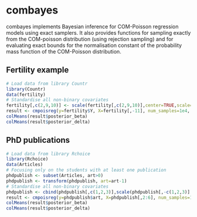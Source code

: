 combayes
========

combayes implements Bayesian inference for COM-Poisson regression models using exact samplers. It also provides functions for sampling exactly from the COM-poisson distribution (using rejection sampling) and for evaluating exact bounds for the normalisation constant of the probability mass function of the COM-Poisson distribution.

Fertility example
-----------------

```r
# Load data from library Countr
library(Countr)
data(fertility)
# Standardise all non-binary covariates
fertility[,c(2,9,10)] <- scale(fertility[,c(2,9,10)],center=TRUE,scale=TRUE)
result <- cmpoisreg(y=fertility$Y, X=fertility[,-11], num_samples=1e4, burnin=1e3)
colMeans(result$posterior_beta)
colMeans(result$posterior_delta)
```

PhD publications
----------------

```r
# Load data from library Rchoice
library(Rchoice)
data(Articles)
# Focusing only on the students with at least one publication
phdpublish <- subset(Articles, art>0)
phdpublish <- transform(phdpublish, art=art-1)
# Standardise all non-binary covariates
phdpublish <- cbind(phdpublish[,c(1,2,3)],scale(phdpublish[,-c(1,2,3)],center=TRUE,scale=TRUE))
result <- cmpoisreg(y=phdpublish$art, X=phdpublish[,2:6], num_samples=1e4, burnin=1e3,prior_var_beta=diag(6),prior_var_delta=diag(6))
colMeans(result$posterior_beta)
colMeans(result$posterior_delta)
```
